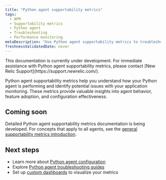 ```yaml
---
title: "Python agent supportability metrics"
tags:
  - APM
  - Supportability metrics
  - Python agent
  - Troubleshooting
  - Performance monitoring
metaDescription: "Use Python agent supportability metrics to troubleshoot performance issues, validate configuration, and monitor agent health in your Python applications."
freshnessValidatedDate: never
---
```


<Callout variant="important">
  This documentation is currently under development. For immediate assistance with Python agent supportability metrics, please contact [New Relic Support](https://support.newrelic.com/).
</Callout>

Python agent supportability metrics help you understand how your Python agent is performing and identify potential issues with your application monitoring. These metrics provide valuable insights into agent behavior, feature adoption, and configuration effectiveness.

## Coming soon

Detailed Python agent supportability metrics documentation is being developed. For concepts that apply to all agents, see the [general supportability metrics introduction](/docs/apm/supportability-metrics/introduction).

## Next steps

* Learn more about [Python agent configuration](/docs/apm/agents/python-agent/configuration/python-agent-configuration)
* Explore [Python agent troubleshooting guides](/docs/apm/agents/python-agent/troubleshooting)
* Set up [custom dashboards](/docs/query-your-data/explore-query-data/dashboards/introduction-dashboards) to visualize your metrics
